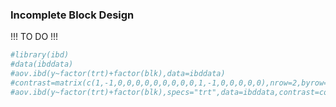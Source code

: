 ### Incomplete Block Design {#ibd}

!!! TO DO !!!

```r
#library(ibd)
#data(ibddata)
#aov.ibd(y~factor(trt)+factor(blk),data=ibddata)
#contrast=matrix(c(1,-1,0,0,0,0,0,0,0,0,0,1,-1,0,0,0,0,0),nrow=2,byrow=TRUE)
#aov.ibd(y~factor(trt)+factor(blk),specs="trt",data=ibddata,contrast=contrast)
```
